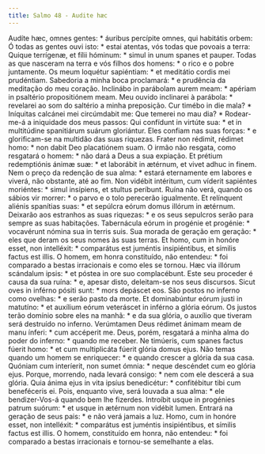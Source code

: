 ```yaml
---
title: Salmo 48 - Audite hæc
---
```


<div class="grid grid-cols-2 gap-5">
  <span class="col-6 dropcaps text-justify">
    Audíte hæc, omnes gentes: * áuribus percípite omnes, qui habitátis orbem:
  </span>
  <span class="col-6 dropcaps text-justify">
    Ó todas as gentes ouvi isto: * estai atentas, vós todas que povoais a terra:
  </span>
  <span class="col-6 text-justify">
    Quique terrígenæ, et fílii hóminum: * simul in unum spanes et pauper.
  </span>
  <span class="col-6 text-justify">
    Todas as que nasceram na terra e vós filhos dos homens: * o rico e o pobre
    juntamente.
  </span>
  <span class="col-6 text-justify">
    Os meum loquétur sapiéntiam: * et meditátio cordis mei prudéntiam.
  </span>
  <span class="col-6 text-justify">
    Sabedoria a minha boca proclamará: * e prudência da meditação do meu
    coração.
  </span>
  <span class="col-6 text-justify">
    Inclinábo in parábolam aurem meam: * apériam in psaltério propositiónem
    meam.
  </span>
  <span class="col-6 text-justify">
    Meu ouvido inclinarei à parábola: * revelarei ao som do saltério a minha
    preposição.
  </span>
  <span class="col-6 text-justify">
    Cur timébo in die mala? * Iníquitas calcánei mei circúmdabit me:
  </span>
  <span class="col-6 text-justify">
    Que temerei no mau dia? * Rodear-me-á a iniquidade dos meus passos:
  </span>
  <span class="col-6 text-justify">
    Qui confídunt in virtúte sua: * et in multitúdine spanitiárum suárum
    gloriántur.
  </span>
  <span class="col-6 text-justify">
    Eles confiam nas suas forças: * e glorificam-se na multidão das suas
    riquezas.
  </span>
  <span class="col-6 text-justify">
    Frater non rédimit, rédimet homo: * non dabit Deo placatiónem suam.
  </span>
  <span class="col-6 text-justify">
    O irmão não resgata, como resgatará o homem: * não dará a Deus a sua
    expiação.
  </span>
  <span class="col-6 text-justify">
    Et prétium redemptiónis ánimæ suæ: * et laborábit in ætérnum, et vivet adhuc
    in finem.
  </span>
  <span class="col-6 text-justify">
    Nem o preço da redenção de sua alma: * estará eternamente em labores e
    viverá, não obstante, até ao fim.
  </span>
  <span class="col-6 text-justify">
    Non vidébit intéritum, cum víderit sapiéntes moriéntes: * simul insípiens,
    et stultus períbunt.
  </span>
  <span class="col-6 text-justify">
    Ruína não verá, quando os sábios vir morrer: * o parvo e o tolo perecerão
    igualmente.
  </span>
  <span class="col-6 text-justify">
    Et relínquent aliénis spanítias suas: * et sepúlcra eórum domus illórum in
    ætérnum.
  </span>
  <span class="col-6 text-justify">
    Deixarão aos estranhos as suas riquezas: * e os seus sepulcros serão para
    sempre as suas habitações.
  </span>
  <span class="col-6 text-justify">
    Tabernácula eórum in progénie et progénie: * vocavérunt nómina sua in terris
    suis.
  </span>
  <span class="col-6 text-justify">
    Sua morada de geração em geração: * eles que deram os seus nomes às suas
    terras.
  </span>
  <span class="col-6 text-justify">
    Et homo, cum in honóre esset, non intelléxit: * comparátus est juméntis
    insipiéntibus, et símilis factus est illis.
  </span>
  <span class="col-6 text-justify">
    O homem, em honra constituído, não entendeu: * foi comparado a bestas
    irracionais e como eles se tornou.
  </span>
  <span class="col-6 text-justify">
    Hæc via illórum scándalum ipsis: * et póstea in ore suo complacébunt.
  </span>
  <span class="col-6 text-justify">
    Este seu proceder é causa da sua ruína: * e, apesar disto, deleitam-se nos
    seus discursos.
  </span>
  <span class="col-6 text-justify">
    Sicut oves in inférno pósiti sunt: * mors depáscet eos.
  </span>
  <span class="col-6 text-justify">
    São postos no inferno como ovelhas: * e serão pasto da morte.
  </span>
  <span class="col-6 text-justify">
    Et dominabúntur eórum justi in matutíno: * et auxílium eórum veteráscet in
    inférno a glória eórum.
  </span>
  <span class="col-6 text-justify">
    Os justos terão domínio sobre eles na manhã: * e da sua glória, o auxílio
    que tiveram será destruído no inferno.
  </span>
  <span class="col-6 text-justify">
    Verúmtamen Deus rédimet ánimam meam de manu ínferi: * cum accéperit me.
  </span>
  <span class="col-6 text-justify">
    Deus, porém, resgatará a minha alma do poder do inferno: * quando me
    receber.
  </span>
  <span class="col-6 text-justify">
    Ne timúeris, cum spanes factus fúerit homo: * et cum multiplicáta fúerit
    glória domus ejus.
  </span>
  <span class="col-6 text-justify">
    Não temas quando um homem se enriquecer: * e quando crescer a glória da sua
    casa.
  </span>
  <span class="col-6 text-justify">
    Quóniam cum interíerit, non sumet ómnia: * neque descéndet cum eo glória
    ejus.
  </span>
  <span class="col-6 text-justify">
    Porque, morrendo, nada levará consigo: * nem com ele descerá a sua glória.
  </span>
  <span class="col-6 text-justify">
    Quia ánima ejus in vita ipsíus benedicétur: * confitébitur tibi cum
    beneféceris ei.
  </span>
  <span class="col-6 text-justify">
    Pois, enquanto vive, será louvada a sua alma: * ele bendizer-Vos-á quando
    bem lhe fizerdes.
  </span>
  <span class="col-6 text-justify">
    Introíbit usque in progénies patrum suórum: * et usque in ætérnum non
    vidébit lumen.
  </span>
  <span class="col-6 text-justify">
    Entrará na geração de seus pais: * e não verá jamais a luz.
  </span>
  <span class="col-6 text-justify">
    Homo, cum in honóre esset, non intelléxit: * comparátus est juméntis
    insipiéntibus, et símilis factus est illis.
  </span>
  <span class="col-6 text-justify">
    O homem, constituído em honra, não entendeu: * foi comparado a bestas
    irracionais e tornou-se semelhante a elas.
  </span>
</div>

